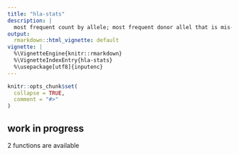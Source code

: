 ```yaml
---
title: "hla-stats"
description: |
  most frequent count by allele; most frequent donor allel that is mis-match to recipients
output:
  rmarkdown::html_vignette: default
vignette: |
  %\VignetteEngine{knitr::rmarkdown}
  %\VignetteIndexEntry{hla-stats}
  %\usepackage[utf8]{inputenc}
---
```


```r
knitr::opts_chunk$set(
  collapse = TRUE,
  comment = "#>"
)
```

## work in progress
2 functions are available
    



